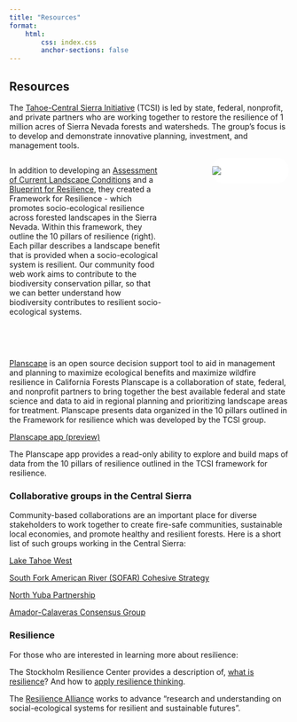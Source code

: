 ```yaml
---
title: "Resources"
format: 
    html:
        css: index.css
        anchor-sections: false
---
```


```{=html}
<style>
    .imgcap {
        background-color: white;
        border-radius: 20px;
        border: 1px solid white;
        overflow: hidden;
    }
</style>
```
## Resources

The [Tahoe-Central Sierra Initiative](https://storymaps.arcgis.com/stories/df5a84c6ecd34f88a99328962eb33080) (TCSI) is led by state, federal, nonprofit, and private partners who are working together to restore the resilience of 1 million acres of Sierra Nevada forests and watersheds. The group's focus is to develop and demonstrate innovative planning, investment, and management tools.

::: columns
::: {.column width="60%"}
In addition to developing an [Assessment of Current Landscape Conditions](https://www.fs.usda.gov/research/psw/understory/assessment-current-landscape-conditions-tahoe-central-sierra-initiative) and a [Blueprint for Resilience](https://www.fs.usda.gov/research/psw/understory/blueprint-resilience-tahoe-central-sierra-initiative), they created a Framework for Resilience - which promotes socio-ecological resilience across forested landscapes in the Sierra Nevada. Within this framework, they outline the 10 pillars of resilience (right). Each pillar describes a landscape benefit that is provided when a socio-ecological system is resilient. Our community food web work aims to contribute to the biodiversity conservation pillar, so that we can better understand how biodiversity contributes to resilient socio-ecological systems.
:::

::: {.column width="10%"}
:::

::: {.column width="30%"}
::: imgcap
![](https://sierranevada.ca.gov/wp-content/uploads/sites/326/2021/03/TCSI-Pillars.jpg)
:::
:::
:::

<br> <br>

[Planscape](https://www.planscape.org/ "A decision support tool for planning to maximize wildfire resilience and ecological benefits") is an open source decision support tool to aid in management and planning to maximize ecological benefits and maximize wildfire resilience in California Forests Planscape is a collaboration of state, federal, and nonprofit partners to bring together the best available federal and state science and data to aid in regional planning and prioritizing landscape areas for treatment. Planscape presents data organized in the 10 pillars outlined in the Framework for resilience which was developed by the TCSI group.

[Planscape app (preview)](https://app.planscape.org/map)

The Planscape app provides a read-only ability to explore and build maps of data from the 10 pillars of resilience outlined in the TCSI framework for resilience.

### Collaborative groups in the Central Sierra

Community-based collaborations are an important place for diverse stakeholders to work together to create fire-safe communities, sustainable local economies, and promote healthy and resilient forests. Here is a short list of such groups working in the Central Sierra:

[Lake Tahoe West](https://www.nationalforests.org/regional-programs/california-program/laketahoewest)

[South Fork American River (SOFAR) Cohesive Strategy](https://www.sofarcohesivestrategy.org/)

[North Yuba Partnership](https://www.yubaforest.org)

[Amador-Calaveras Consensus Group](https://www.acconsensus.org/)

### Resilience

For those who are interested in learning more about resilience:

The Stockholm Resilience Center provides a description of, [what is resilience](https://www.stockholmresilience.org/research/research-news/2015-02-19-what-is-resilience.html)? And how to [apply resilience thinking](https://www.stockholmresilience.org/download/18.10119fc11455d3c557d6928/1459560241272/SRC%20Applying%20Resilience%20final.pdf).

The [Resilience Alliance](https://www.resalliance.org/) works to advance "research and understanding on social-ecological systems for resilient and sustainable futures".
